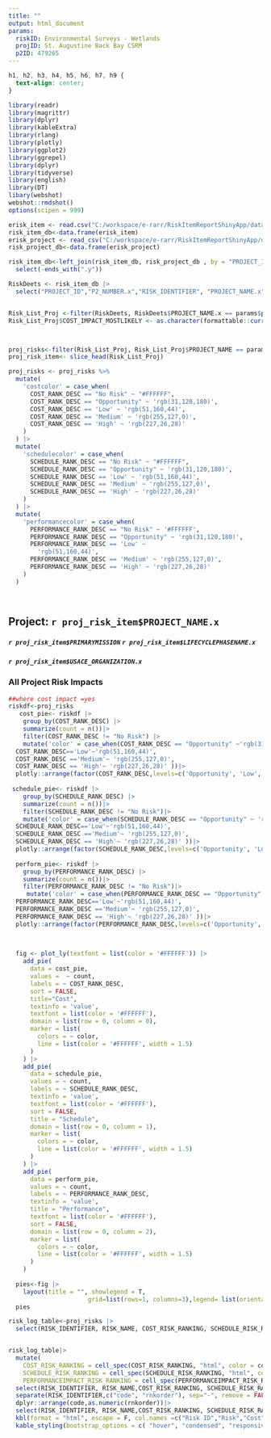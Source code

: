 ```yaml
---
title: ""
output: html_document
params:
  riskID: Environmental Surveys - Wetlands
  projID: St. Augustine Back Bay CSRM
  p2ID: 479265
---
```


```css
h1, h2, h3, h4, h5, h6, h7, h9 {
  text-align: center;
}
```

```r
library(readr) 
library(magrittr) 
library(dplyr) 
library(kableExtra) 
library(rlang)
library(plotly)
library(ggplot2)
library(ggrepel)
library(dplyr)
library(tidyverse)
library(english)
library(DT)
libary(webshot)
webshot::rmdshot()
options(scipen = 999)

erisk_item <- read.csv("C:/workspace/e-rarr/RiskItemReportShinyApp/data/RISKLISTFULL.csv")
risk_item_db<-data.frame(erisk_item)
erisk_project <- read_csv("C:/workspace/e-rarr/RiskItemReportShinyApp/data/PROJECTLIST_FULL.csv")
risk_project_db<-data.frame(erisk_project)

risk_item_db<-left_join(risk_item_db, risk_project_db , by = "PROJECT_ID")|>
  select(-ends_with(".y")) 

RiskDeets <- risk_item_db |>
  select("PROJECT_ID","P2_NUMBER.x","RISK_IDENTIFIER", "PROJECT_NAME.x","RISK_NAME","RISKCATEGORY","RISK_STATEMENT" ,"LIFECYCLEPHASENAME.x","MILESTONE","LIKELIHOOD","DISCIPLINE", "PERFORMANCEIMPACT", "PERFORMANCE_RANK_DESC", "PERFORMANCEIMPACT_RISK_RANKING","COST_IMPACT_MOSTLIKELY", "COST_RANK_DESC","COST_RISK_RANKING", "SCHEDULE_IMPACT_MOSTLIKELY", "SCHEDULE_RANK_DESC", "SCHEDULE_RISK_RANKING", "PRIMARYMISSION", "USACE_ORGANIZATION.x")


Risk_List_Proj <-filter(RiskDeets, RiskDeets$PROJECT_NAME.x == params$projID | RiskDeets$P2_NUMBER.x == params$p2ID)
Risk_List_Proj$COST_IMPACT_MOSTLIKELY <- as.character(formattable::currency(Risk_List_Proj$COST_IMPACT_MOSTLIKELY))



proj_risks<-filter(Risk_List_Proj, Risk_List_Proj$PROJECT_NAME == params$projID | Risk_List_Proj$P2_NUMBER.x == params$p2ID)
proj_risk_item<- slice_head(Risk_List_Proj)

proj_risks <- proj_risks %>%
  mutate(
    'costcolor' = case_when(
      COST_RANK_DESC == "No Risk" ~ "#FFFFFF",
      COST_RANK_DESC == "Opportunity" ~ 'rgb(31,120,180)',
      COST_RANK_DESC == 'Low' ~ 'rgb(51,160,44)',
      COST_RANK_DESC == 'Medium' ~ 'rgb(255,127,0)',
      COST_RANK_DESC == 'High' ~ 'rgb(227,26,28)'
    )
  ) |>
  mutate(
    'schedulecolor' = case_when(
      SCHEDULE_RANK_DESC == "No Risk" ~ "#FFFFFF",
      SCHEDULE_RANK_DESC == "Opportunity" ~ 'rgb(31,120,180)',
      SCHEDULE_RANK_DESC == 'Low' ~ 'rgb(51,160,44)',
      SCHEDULE_RANK_DESC == 'Medium' ~ 'rgb(255,127,0)',
      SCHEDULE_RANK_DESC == 'High' ~ 'rgb(227,26,28)'
    )
  ) |>
  mutate(
    'performancecolor' = case_when(
      PERFORMANCE_RANK_DESC == "No Risk" ~ '#FFFFFF',
      PERFORMANCE_RANK_DESC == "Opportunity" ~ 'rgb(31,120,180)',
      PERFORMANCE_RANK_DESC == 'Low' ~
        'rgb(51,160,44)',
      PERFORMANCE_RANK_DESC == 'Medium' ~ 'rgb(255,127,0)',
      PERFORMANCE_RANK_DESC == 'High' ~ 'rgb(227,26,28)'
    )
  )

         

```




## Project: `r proj_risk_item$PROJECT_NAME.x`
##### `r proj_risk_item$PRIMARYMISSION` `r proj_risk_item$LIFECYCLEPHASENAME.x`
##### `r proj_risk_item$USACE_ORGANIZATION.x`

### All Project Risk Impacts

```r
##where cost impact =yes 
riskdf<-proj_risks
   cost_pie<- riskdf |>
    group_by(COST_RANK_DESC) |>
    summarize(count = n())|>
    filter(COST_RANK_DESC != "No Risk") |>
    mutate('color' = case_when(COST_RANK_DESC == "Opportunity" ~'rgb(31,120,180)', 
  COST_RANK_DESC=='Low'~'rgb(51,160,44)', 
  COST_RANK_DESC =='Medium'~ 'rgb(255,127,0)',
  COST_RANK_DESC == 'High'~ 'rgb(227,26,28)' ))|>
  plotly::arrange(factor(COST_RANK_DESC,levels=c('Opportunity', 'Low', 'Medium', 'High')))
  
 schedule_pie<- riskdf |>
    group_by(SCHEDULE_RANK_DESC) |>
    summarize(count = n())|>
    filter(SCHEDULE_RANK_DESC != "No Risk")|>
    mutate('color' = case_when(SCHEDULE_RANK_DESC == "Opportunity" ~ 'rgb(31,120,180)', 
  SCHEDULE_RANK_DESC=='Low'~'rgb(51,160,44)', 
  SCHEDULE_RANK_DESC =='Medium'~ 'rgb(255,127,0)',
  SCHEDULE_RANK_DESC == 'High'~ 'rgb(227,26,28)' ))|>
  plotly::arrange(factor(SCHEDULE_RANK_DESC,levels=c('Opportunity', 'Low', 'Medium', 'High')))
 
  perform_pie<- riskdf |>
    group_by(PERFORMANCE_RANK_DESC) |>
    summarize(count = n())|>
    filter(PERFORMANCE_RANK_DESC != "No Risk")|>
     mutate('color' = case_when(PERFORMANCE_RANK_DESC == "Opportunity" ~ 'rgb(31,120,180)', 
  PERFORMANCE_RANK_DESC=='Low'~'rgb(51,160,44)', 
  PERFORMANCE_RANK_DESC =='Medium'~ 'rgb(255,127,0)',
  PERFORMANCE_RANK_DESC == 'High'~ 'rgb(227,26,28)' ))|>
  plotly::arrange(factor(PERFORMANCE_RANK_DESC,levels=c('Opportunity', 'Low', 'Medium', 'High')))

  
  
  fig <- plot_ly(textfont = list(color = '#FFFFFF')) |>
    add_pie(
      data = cost_pie,
      values =  ~ count,
      labels = ~ COST_RANK_DESC,
      sort = FALSE,
      title="Cost",
      textinfo = 'value',
      textfont = list(color = '#FFFFFF'),
      domain = list(row = 0, column = 0),
      marker = list(
        colors = ~ color,
        line = list(color = '#FFFFFF', width = 1.5)
      )
    ) |>
    add_pie(
      data = schedule_pie,
      values = ~ count,
      labels = ~ SCHEDULE_RANK_DESC,
      textinfo = 'value',
      textfont = list(color = '#FFFFFF'),
      sort = FALSE,
      title = "Schedule",
      domain = list(row = 0, column = 1),
      marker = list(
        colors = ~ color,
        line = list(color = '#FFFFFF', width = 1.5)
      )
    ) |>
    add_pie(
      data = perform_pie,
      values = ~ count,
      labels = ~ PERFORMANCE_RANK_DESC,
      textinfo = 'value',
      title = "Performance",
      textfont = list(color = '#FFFFFF'),
      sort = FALSE,
      domain = list(row = 0, column = 2),
      marker = list(
        colors = ~ color,
        line = list(color = '#FFFFFF', width = 1.5)
      )
    )
  
  pies<-fig |>
    layout(title = "", showlegend = T,
                      grid=list(rows=1, columns=3),legend= list(orientation = 'h'))
  pies

```

``` r


risk_log_table<-proj_risks |>
  select(RISK_IDENTIFIER, RISK_NAME, COST_RISK_RANKING, SCHEDULE_RISK_RANKING, PERFORMANCEIMPACT_RISK_RANKING, costcolor, schedulecolor, performancecolor )


risk_log_table|>
  mutate(
    COST_RISK_RANKING = cell_spec(COST_RISK_RANKING, "html", color = costcolor, align = 'c', background = costcolor),
    SCHEDULE_RISK_RANKING = cell_spec(SCHEDULE_RISK_RANKING, "html", color = schedulecolor, align = 'c', background = schedulecolor),
    PERFORMANCEIMPACT_RISK_RANKING = cell_spec(PERFORMANCEIMPACT_RISK_RANKING, "html", color = performancecolor, align = 'c', background = performancecolor) ) |>
  select(RISK_IDENTIFIER, RISK_NAME,COST_RISK_RANKING, SCHEDULE_RISK_RANKING, PERFORMANCEIMPACT_RISK_RANKING) |>
  separate(RISK_IDENTIFIER,c("code", "rnkorder"), sep="-", remove = FALSE) |>
  dplyr::arrange(code,as.numeric(rnkorder))|>
  select(RISK_IDENTIFIER, RISK_NAME,COST_RISK_RANKING, SCHEDULE_RISK_RANKING, PERFORMANCEIMPACT_RISK_RANKING) |>
  kbl(format = "html", escape = F, col.names =c("Risk ID","Risk","Cost","Schedule","Performance"), align="ccccc", row.names = FALSE)|>
  kable_styling(bootstrap_options = c( "hover", "condensed", "responsive"))

                                                    
```
